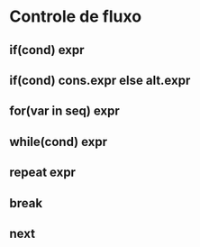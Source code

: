 # Controle de fluxo

## if(cond) expr

## if(cond) cons.expr  else  alt.expr

## for(var in seq) expr

## while(cond) expr

## repeat expr

## break

## next
